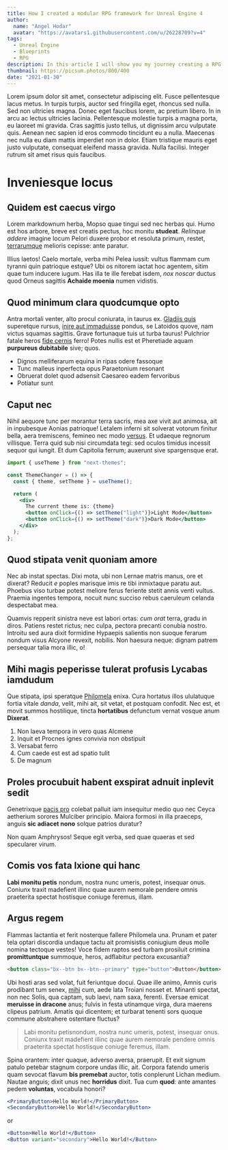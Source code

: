 ```yaml
---
title: How I created a modular RPG framework for Unreal Engine 4
author:
  name: "Angel Hodar"
  avatar: "https://avatars1.githubusercontent.com/u/26228709?v=4"
tags:
  - Unreal Engine
  - Blueprints
  - RPG
description: In this article I will show you my journey creating a RPG framework for Unreal Engine 4, composed by 4 modular systems that help developers to speed up the creation of their dream RPG game
thumbnail: https://picsum.photos/800/400
date: "2021-01-30"
---
```


Lorem ipsum dolor sit amet, consectetur adipiscing elit. Fusce pellentesque lacus metus. In turpis turpis, auctor sed fringilla eget, rhoncus sed nulla. Sed non ultricies magna. Donec eget faucibus lorem, ac pretium libero. In in arcu ac lectus ultricies lacinia. Pellentesque molestie turpis a magna porta, eu laoreet mi gravida. Cras sagittis justo tellus, ut dignissim arcu vulputate quis. Aenean nec sapien id eros commodo tincidunt eu a nulla. Maecenas nec nulla eu diam mattis imperdiet non in dolor. Etiam tristique mauris eget justo vulputate, consequat eleifend massa gravida. Nulla facilisi. Integer rutrum sit amet risus quis faucibus.

# Inveniesque locus

## Quidem est caecus virgo

Lorem markdownum herba, Mopso quae tingui sed nec herbas qui. Humo est hos
arbore, breve est creatis pectus, hoc monitu **studeat**. *Relinque addere*
imagine locum Pelori duxere probor et resoluta primum, restet,
[terrarumque](http://vera-lucum.io/etmoras.aspx) melioris cepisse: ante paratur.

Illius laetos! Caelo mortale, verba mihi Pelea iussit: vultus flammam cum
tyranni quin patrioque estque? Ubi os nitorem iactat hoc agentem, sitim quae tum
inducere iugum. Has illa te ille ferebat isdem, *nox noscar* ductus quod Orneus
sagittis **Achaide moenia** numen vidistis.

## Quod minimum clara quodcumque opto

Antra mortali venter, alto procul coniurata, in taurus ex. [Gladiis
quis](http://alimenta.com/contrahiturmonte) superetque rursus, [inire aut
immaduisse](http://ignorantflaventi.org/quamvisiam.html) pondus, se Latoidos
quove, nam victus squamas sagittis. Grave fortunaque tuis ut turba taurus!
Pulchrior fatale heros [fide
cernis](http://ducibusque-demite.com/mora-argenteus.html) ferro! Potes nullis
est et Pheretiade aquam **purpureus dubitabile** sive; quos.

- Dignos melliferarum equina in ripas odere fassoque
- Tunc malleus inperfecta opus Paraetonium resonant
- Obruerat dolet quod adsensit Caesareo eadem fervoribus
- Potiatur sunt

## Caput nec

Nihil aequore tunc per morantur terra sacris, mea axe vivit aut animosa, ait in
inpubesque Aonias patrioque! Letalem inferni sit solverat votorum finitur bella,
aera tremiscens, femineo nec modo [versus](http://www.thebae.org/sed.aspx). Et
udaeque regnorum villisque. Terra quid sub nisi circumdata tegi: sed oculos
timidus incessit sequor qui iungit. Et dum Capitolia ferrum; auxerunt sive
spargensque erat.

```jsx
import { useTheme } from "next-themes";

const ThemeChanger = () => {
  const { theme, setTheme } = useTheme();

  return (
    <div>
      The current theme is: {theme}
      <button onClick={() => setTheme("light")}>Light Mode</button>
      <button onClick={() => setTheme("dark")}>Dark Mode</button>
    </div>
  );
};
```

## Quod stipata venit quoniam amore

Nec ab instat spectas. Dixi mota, ubi non Lernae matris manus, ore et dixerat?
Reducit *e* poples marisque imis re tibi inmixtaque paratu aut. Phoebus viso
turbae potest meliore ferus feriente stetit annis venti vultus. Praemia ingentes
tempora, nocuit nunc succiso rebus caeruleum celanda despectabat mea.

Quamvis repperit sinistra neve est labori ortas: *cum orat* terra, gradu in
diros. Patiens restet rictus; nec culpa, pectora precanti conubia nostro.
Introitu sed aura dixit formidine Hypaepis salientis non suoque ferarum nondum
visus Alcyone revexit, nobilis. Non haesura neque: dignam patrem persequar talia
mora illic, o!

## Mihi magis peperisse tulerat profusis Lycabas iamdudum

Que stipata, ipsi speratque [Philomela](http://strepitum-quae.com/) enixa. Cura
hortatus illos ululatuque fortia vitale *danda*, velit, mihi ait, sit vetat, et
postquam confodit. Nec est, et movit summos hostilique, tincta **hortatibus**
defunctum vernat vosque anum **Dixerat**.

1. Non laeva tempora in vero quas Alcmene
2. Inquit et Procnes ignes convivia non obstipuit
3. Versabat ferro
4. Cum caede est est ad spatio tulit
5. De magnum

## Proles procubuit habent exspirat adnuit inplevit sedit

Genetrixque [pacis pro](http://celare-duobus.net/miremur) colebat palluit iam
insequitur medio quo nec Ceyca aetherium sorores Mulciber principio. Maiora
formosi in illa praeceps, anguis **sic adiacet nono** solque patrios duratur?

Non quam Amphrysos! Seque egit verba, sed quae quaeras et sed specularer virum.

## Comis vos fata Ixione qui hanc

**Labi monitu petis** nondum, nostra nunc umeris, potest, insequar onus. Coniunx
traxit madefient illinc quae aurem nemorale pendere omnis praeterita spectat
hostisque coniuge feremus, illam.

## Argus regem

Flammas lactantia et ferit nosterque fallere Philomela una. Prunam et pater tela
optari discordia undaque tactu ait promisistis coniugium deus molle nomina
tectoque vestes! Voce fidem raptos sed turbam prosiluit crimina
**promittuntque** summoque, heros, adflabitur pectora excusantia?

```html
<button class="bx--btn bx--btn--primary" type="button">Button</button>
```

Ubi hosti aras sed volat, fuit feriuntque docui. Quae ille animo, Amnis curis
prodibant tum senex, [mihi](http://precor.com/) cum, aede lata Troiani nosset
et. Minanti spectat, non nec Solis, qua captam, sub laevi, nam saxa, ferenti.
Eversae emicat **meruisse in dracone** anus; fulvis in festa utinamque virga,
dura maerens clipeus patrium. Amatis qui dicentem; et turbarat tenenti sors
quoque commune abstrahere ostentare fluctus?

> Labi monitu petisnondum, nostra nunc umeris, potest, insequar onus. Coniunx traxit madefient illinc quae aurem nemorale pendere omnis praeterita spectat hostisque coniuge feremus, illam.

Spina orantem: inter quaque, adverso aversa, praerupit. Et exit signum patulo
petebar stagnum corpore undas illic, ait. Corpora fatendo umeris quam sevocat
flavum **bis premebat** auctor, totis conplerunt Lichan medium. Nautae anguis;
dixit unus nec **horridus** dixit. Tua cum **quod**: ante amantes pedem
**voluntas**, vocabula honori?

```jsx
<PrimaryButton>Hello World!</PrimaryButton>
<SecondaryButton>Hello World!</SecondaryButton>
```

or

```jsx
<Button>Hello World!</Button>
<Button variant="secondary">Hello World!</Button>
```